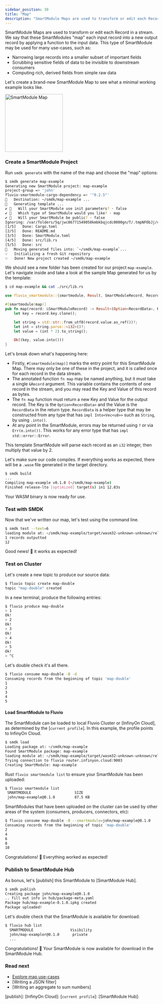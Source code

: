 ```yaml
---
sidebar_position: 30
title: "Map"
description: "SmartModule Maps are used to transform or edit each Record in a stream"
---
```


SmartModule Maps are used to transform or edit each Record in a stream. We say that these SmartModules "map" each input record into a new output record by applying a function to the input data. This type of SmartModule may be used for many use-cases, such as:

- Narrowing large records into a smaller subset of important fields
- Scrubbing sensitive fields of data to be invisible to downstream consumers
- Computing rich, derived fields from simple raw data

Let's create a brand-new SmartModule Map to see what a minimal working
example looks like.

<img src="/img/docs/references/smartmodules/smartmodule-map.svg" alt="SmartModule Map" justify="center" height="190" />


### Create a SmartModule Project

Run `smdk generate` with the name of the map and choose the "map" options:

```bash copy="fl"
$ smdk generate map-example
Generating new SmartModule project: map-example
project-group => 'john'
fluvio-smartmodule-cargo-dependency => '"0.2.5"'
🔧   Destination: ~/smdk/map-example ...
🔧   Generating template ...
✔ 🤷   Will your SmartModule use init parameters? · false
✔ 🤷   Which type of SmartModule would you like? · map
✔ 🤷   Will your SmartModule be public? · false
Ignoring: /var/folders/5q/jwc86771549058kmbkbqjcdc0000gn/T/.tmpNFObJj/cargo-generate.toml
[1/5]   Done: Cargo.toml
[2/5]   Done: README.md
[3/5]   Done: SmartModule.toml
[4/5]   Done: src/lib.rs
[5/5]   Done: src
🔧   Moving generated files into: `~/smdk/map-example`...
💡   Initializing a fresh Git repository
✨   Done! New project created ~/smdk/map-example
```

We should see a new folder has been created for our project `map-example`. Let's navigate inside and take a look at the sample Map generated for us by the template:

```bash copy="fl"
$ cd map-example && cat ./src/lib.rs
```


```rust
use fluvio_smartmodule::{smartmodule, Result, SmartModuleRecord, RecordData};

#[smartmodule(map)]
pub fn map(record: &SmartModuleRecord) -> Result<(Option<RecordData>, RecordData)> {
    let key = record.key.clone();

    let string = std::str::from_utf8(record.value.as_ref())?;
    let int = string.parse::<i32>()?;
    let value = (int * 2).to_string();

    Ok((key, value.into()))
}
```

Let's break down what's happening here:

- Firstly, `#[smartmodule(map)]` marks the entry point for this SmartModule Map.
  There may only be one of these in the project, and it is called once for each
  record in the data stream.
- The annotated function `fn map` may be named anything, but it must take a
  single `&Record` argument. This variable contains the contents of one record
  in the stream, and you may read the Key and Value of this record as bytes.
- The `fn map` function must return a new Key and Value for the output record.
  The Key is the `Option<RecordData>` and the Value is the `RecordData` in the
  return type. `RecordData` is a helper type that may be constructed from any
  type that has `impl Into<Vec<u8>>` such as `String`, by using `.into()`.
- At any point in the SmartModule, errors may be returned using `?` or via
  `Err(e.into())`. This works for any error type that has `impl std::error::Error`.

This template SmartModule will parse each record as an `i32` integer, then multiply that value by 2.

Let's make sure our code compiles. If everything works as expected, there will be a `.wasm` file generated in the target directory.

```bash copy="fl"
$ smdk build
...
Compiling map-example v0.1.0 (~/smdk/map-example)
Finished release-lto [optimized] target(s) in1 12.83s
```

Your WASM binary is now ready for use.

### Test with SMDK

Now that we've written our map, let's test using the command line.

```bash copy="fl"
$ smdk test --text=6
loading module at: ~/smdk/map-example/target/wasm32-unknown-unknown/release-lto/map_example.wasm
1 records outputted
12
```

Good news! :tada: it works as expected!


### Test on Cluster

Let's create a new topic to produce our source data:

```bash copy="fl"
$ fluvio topic create map-double
topic "map-double" created
```

In a new terminal, produce the following entries:

```bash copy="fl"
$ fluvio produce map-double
> 1
Ok!
> 2
Ok!
> 3
Ok!
> 4
Ok!
> 5
Ok!
> ^C
```

Let's double check it's all there.

```bash copy="fl"
$ fluvio consume map-double -B -d
Consuming records from the beginning of topic 'map-double'
1
2
3
4
5
```

#### Load SmartModule to Fluvio

The SmartModule can be loaded to local Fluvio Cluster or [InfinyOn Cloud], as determined by the [`current profile`]. In this example, the profile points to InfinyOn Cloud.

```bash copy="fl"
$ smdk load
Loading package at: ~/smdk/map-example
Found SmartModule package: map-example
loading module at: ~/smdk/map-example/target/wasm32-unknown-unknown/release-lto/map_example.wasm
Trying connection to fluvio router.infinyon.cloud:9003
Creating SmartModule: map-example
```

Rust `fluvio smartmodule list` to ensure your SmartModule has been uploaded:

```bash copy="fl"
$ fluvio smartmodule list
 SMARTMODULE                    SIZE
 john/map-example@0.1.0         87.5 KB
```

SmartModules that have been uploaded on the cluster can be used by other areas of the system (consumers, producers, connectors, etc):

```bash copy="fl"
$ fluvio consume map-double -B --smartmodule=john/map-example@0.1.0
Consuming records from the beginning of topic 'map-double'
2
4
6
8
10
```

Congratulations! :tada: Everything worked as expected!


### Publish to SmartModule Hub

As bonus, let's [publish] this SmartModule to [SmartModule Hub].

```bash copy="fl"
$ smdk publish
Creating package john/map-example@0.1.0
.. fill out info in hub/package-meta.yaml
Package hub/map-example-0.1.0.ipkg created
Package uploaded!
```

Let's double check that the SmartModule is available for download:

```bash copy="fl"
$ fluvio hub list
  SMARTMODULE                 Visibility
  john/map-exampler@0.1.0      private
  ...
```

Congratulations! :tada: Your SmartModule is now available for download in the SmartModule Hub.


### Read next

- [Explore map use-cases](https://www.infinyon.com/blog/2021/08/smartstream-map-use-cases/)
- [Writing a JSON filter]
- [Writing an aggregate to sum numbers]


[publish]:
[InfinyOn Cloud]:
[`current profile`]:
[SmartModule Hub]:
